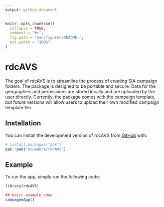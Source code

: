 ```yaml
---
output: github_document
---
```


<!-- README.md is generated from README.Rmd. Please edit that file -->

```r
knitr::opts_chunk$set(
  collapse = TRUE,
  comment = "#>",
  fig.path = "man/figures/README-",
  out.width = "100%"
)
```

# rdcAVS

<!-- badges: start -->
<!-- badges: end -->

The goal of rdcAVS is to streamline the process of creating SIA campaign folders. The package is
designed to be portable and secure. Data for the geographies and permissions are stored locally and 
are uploaded by the user directly. Currently, the package comes with the campaign template, but future versions will allow 
users to upload their own modified campaign template file.

## Installation

You can install the development version of rdcAVS from [GitHub](https://github.com/) with:

``` r
# install.packages("pak")
pak::pak("mcuadera/rdcAVS")
```

## Example

To run the app, simply run the following code:

``` r
library(rdcAVS)

## basic example code
campagneApp()
```


